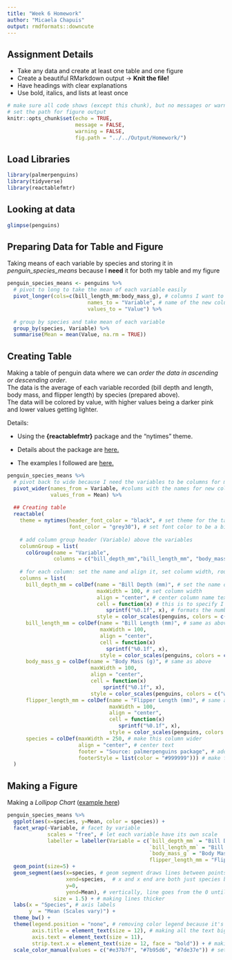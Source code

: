 ```yaml
---
title: "Week 6 Homework"
author: "Micaela Chapuis"  
output: rmdformats::downcute
---
```


## Assignment Details

-   Take any data and create at least one table and one figure
-   Create a beautiful RMarkdown output → **Knit the file!**
-   Have headings with clear explanations
-   Use bold, italics, and lists at least once

```r
# make sure all code shows (except this chunk), but no messages or warnings
# set the path for figure output
knitr::opts_chunk$set(echo = TRUE,
                      message = FALSE,
                      warning = FALSE,
                      fig.path = "../../Output/Homework/")
```

## Load Libraries

```r
library(palmerpenguins)
library(tidyverse)
library(reactablefmtr)
```

## Looking at data

```r
glimpse(penguins)
```

## Preparing Data for Table and Figure

Taking means of each variable by species and storing it in *penguin_species_means* because I **need** it for both my table and my figure

```r
penguin_species_means <- penguins %>% 
  # pivot to long to take the mean of each variable easily
  pivot_longer(cols=c(bill_length_mm:body_mass_g), # columns I want to pivot
                          names_to = "Variable", # name of the new column with variable names
                          values_to = "Value") %>%
  
  # group by species and take mean of each variable
  group_by(species, Variable) %>%
  summarise(Mean = mean(Value, na.rm = TRUE))
```

## Creating Table

Making a table of penguin data where we can *order the data in ascending or descending order*.\
The data is the average of each variable recorded (bill depth and length, body mass, and flipper length) by species (prepared above).\
The data will be colored by value, with higher values being a darker pink and lower values getting lighter.

Details:

-   Using the **{reactablefmtr}** package and the "nytimes" theme.

-   Details about the package are [here.](https://kcuilla.github.io/reactablefmtr/index.html)

-   The examples I followed are [here.](https://kcuilla.github.io/reactablefmtr/articles/themes.html)

```r
penguin_species_means %>%
  # pivot back to wide because I need the variables to be columns for my table
  pivot_wider(names_from = Variable, #colums with the names for new column
              values_from = Mean) %>%
  
  ## Creating table
  reactable(
    theme = nytimes(header_font_color = "black", # set theme for the table and specify color for header (column names)
                    font_color = "grey30"), # set font color to be a bit lighter
    
    # add column group header (Variable) above the variables
    columnGroup = list(
      colGroup(name = "Variable", 
               columns = c("bill_depth_mm","bill_length_mm", "body_mass_g", "flipper_length_mm"))),
    
    # for each column: set the name and align it, set column width, round the number, and set colors based on numbers
    columns = list(
      bill_depth_mm = colDef(name = "Bill Depth (mm)", # set the name of the column
                             maxWidth = 100, # set column width
                             align = "center", # center column name text
                             cell = function(x) # this is to specify I'm manipulating the cells
                                sprintf("%0.1f", x), # formats the number (rounded to 1 decimal)
                             style = color_scales(penguins, colors = c("white", "#fd84a9"))), # set color scale (pink for higher values, get closer to white with lower values)
      bill_length_mm = colDef(name = "Bill Length (mm)", # same as above
                              maxWidth = 100,
                              align = "center",
                              cell = function(x)
                                sprintf("%0.1f", x),
                              style = color_scales(penguins, colors = c("white", "#fd84a9"))),
      body_mass_g = colDef(name = "Body Mass (g)", # same as above
                           maxWidth = 100,
                           align = "center",
                           cell = function(x)
                               sprintf("%0.1f", x),
                           style = color_scales(penguins, colors = c("white", "#fd84a9"))),
      flipper_length_mm = colDef(name = "Flipper Length (mm)", # same as above
                                 maxWidth = 100,
                                 align = "center",
                                 cell = function(x)
                                    sprintf("%0.1f", x),
                                 style = color_scales(penguins, colors = c("white", "#fd84a9"))),
      species = colDef(maxWidth = 250, # make this column wider
                       align = "center", # center text
                       footer = "Source: palmerpenguins package", # add a footer with data source
                       footerStyle = list(color = "#999999"))) # make footer text a lighter color
  )
```

## Making a Figure

Making a *Lollipop Chart* ([example here](https://r-statistics.co/Top50-Ggplot2-Visualizations-MasterList-R-Code.html))

```r
penguin_species_means %>%
  ggplot(aes(x=species, y=Mean, color = species)) + 
  facet_wrap(~Variable, # facet by variable
             scales = "free", # let each variable have its own scale
             labeller = labeller(Variable = c(`bill_depth_mm` = "Bill Depth (mm)", # set facet names
                                              `bill_length_mm` = "Bill Length (mm)",
                                              `body_mass_g` = "Body Mass (g)",
                                              flipper_length_mm = "Flipper Length (mm)"))) +
  geom_point(size=5) + 
  geom_segment(aes(x=species, # geom segment draws lines between points (x,y) and (x end, y end)
                   xend=species,  # x and x end are both just species because we don't want the line to move horizontally
                   y=0, 
                   yend=Mean), # vertically, line goes from the 0 until the value
               size = 1.5) + # making lines thicker
  labs(x = "Species", # axis labels
       y  = "Mean (Scales vary)") +
  theme_bw() +
  theme(legend.position = "none", # removing color legend because it's the same as y axis
        axis.title = element_text(size = 12), # making all the text bigger
        axis.text = element_text(size = 11),
        strip.text.x = element_text(size = 12, face = "bold")) + # making facet titles bigger and bold
  scale_color_manual(values = c("#e37b7f", "#7b95d6", "#7de37e")) # set colors
```
